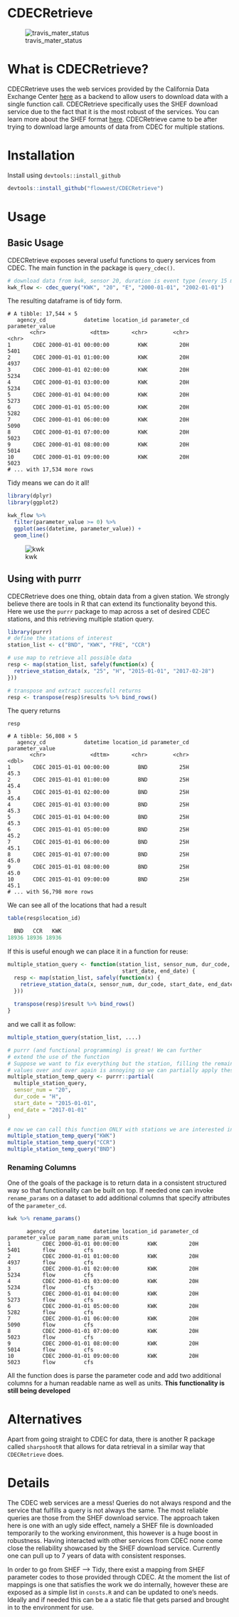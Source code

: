 # CDECRetrieve

![travis_mater_status](https://travis-ci.org/FlowWest/CDECRetrieve.svg?branch=master)


# What is CDECRetrieve?

CDECRetrieve uses the web services provided by the California Data Exchange Center
[here](http://cdec.water.ca.gov/) as a backend to allow users to download 
data with a single function call. CDECRetrieve specifically uses the SHEF download
service due to the fact that it is the most robust of the services. You can learn 
more about the SHEF format [here](http://www.nws.noaa.gov/om/water/resources/SHEF_CodeManual_5July2012.pdf).
CDECRetrieve came to be after trying to download large amounts of data from CDEC 
for multiple stations. 

# Installation 

Install using `devtools::install_github` 

```r 
devtools::install_github("flowwest/CDECRetrieve")
```

# Usage 

## Basic Usage 

CDECRetrieve exposes several useful functions to query services from CDEC. 
The main function in the package is `query_cdec()`. 

```r 
# download data from kwk, sensor 20, duration is event type (every 15 minutes)
kwk_flow <- cdec_query("KWK", "20", "E", "2000-01-01", "2002-01-01")
```

The resulting dataframe is of tidy form.

```
# A tibble: 17,544 × 5
   agency_cd            datetime location_id parameter_cd parameter_value
       <chr>              <dttm>       <chr>        <chr>           <chr>
1       CDEC 2000-01-01 00:00:00         KWK          20H            5401
2       CDEC 2000-01-01 01:00:00         KWK          20H            4937
3       CDEC 2000-01-01 02:00:00         KWK          20H            5234
4       CDEC 2000-01-01 03:00:00         KWK          20H            5234
5       CDEC 2000-01-01 04:00:00         KWK          20H            5273
6       CDEC 2000-01-01 05:00:00         KWK          20H            5282
7       CDEC 2000-01-01 06:00:00         KWK          20H            5090
8       CDEC 2000-01-01 07:00:00         KWK          20H            5023
9       CDEC 2000-01-01 08:00:00         KWK          20H            5014
10      CDEC 2000-01-01 09:00:00         KWK          20H            5023
# ... with 17,534 more rows
```

Tidy means we can do it all! 

```r 
library(dplyr)
library(ggplot2)

kwk_flow %>% 
  filter(parameter_value >= 0) %>% 
  ggplot(aes(datetime, parameter_value)) + 
  geom_line()
```

![kwk](images/kwk_flow_ts.png)

## Using with purrr

CDECRetrieve does one thing, obtain data from a given station. We strongly believe 
there are tools in R that can extend its functionality beyond this.
Here we use the `purrr` package to map across a set of desired CDEC stations, and 
this retrieving multiple station query.

```r
library(purrr)
# define the stations of interest
station_list <- c("BND", "KWK", "FRE", "CCR")

# use map to retrieve all possible data
resp <- map(station_list, safely(function(x) {
  retrieve_station_data(x, "25", "H", "2015-01-01", "2017-02-28")
}))

# transpose and extract succesfull returns 
resp <- transpose(resp)$results %>% bind_rows()
```

The query returns 

```
resp

# A tibble: 56,808 × 5
   agency_cd            datetime location_id parameter_cd parameter_value
       <chr>              <dttm>       <chr>        <chr>           <dbl>
1       CDEC 2015-01-01 00:00:00         BND          25H            45.3
2       CDEC 2015-01-01 01:00:00         BND          25H            45.4
3       CDEC 2015-01-01 02:00:00         BND          25H            45.4
4       CDEC 2015-01-01 03:00:00         BND          25H            45.3
5       CDEC 2015-01-01 04:00:00         BND          25H            45.3
6       CDEC 2015-01-01 05:00:00         BND          25H            45.2
7       CDEC 2015-01-01 06:00:00         BND          25H            45.1
8       CDEC 2015-01-01 07:00:00         BND          25H            45.0
9       CDEC 2015-01-01 08:00:00         BND          25H            45.0
10      CDEC 2015-01-01 09:00:00         BND          25H            45.1
# ... with 56,798 more rows
```

We can see all of the locations that had a result 

```r
table(resp$location_id)

  BND   CCR   KWK 
18936 18936 18936 
```

If this is useful enough we can place it in a function for reuse: 

```r 
multiple_station_query <- function(station_list, sensor_num, dur_code, 
                                    start_date, end_date) {
  resp <- map(station_list, safely(function(x) {
    retrieve_station_data(x, sensor_num, dur_code, start_date, end_date)
  }))
  
  transpose(resp)$result %>% bind_rows()
}
```

and we call it as follow: 

```r
multiple_station_query(station_list, ....)

# purrr (and functional programming) is great! We can further 
# extend the use of the function 
# Suppose we want to fix everything but the station, filling the remaining 
# values over and over again is annoying so we can partially apply these values 
multiple_station_temp_query <- purrr::partial(
  multiple_station_query, 
  sensor_num = "20", 
  dur_code = "H",
  start_date = "2015-01-01", 
  end_date = "2017-01-01"
)

# now we can call this function ONLY with stations we are interested in 
multiple_station_temp_query("KWK")
multiple_station_temp_query("CCR")
multiple_station_temp_query("BND")
```

### Renaming Columns 

One of the goals of the package is to return data in a consistent structured way
so that functionality can be built on top. If needed one can invoke `rename_params` 
on a dataset to add additional columns that specify attributes of the `parameter_cd`.

```r 
kwk %>% rename_params()
```

```
      agency_cd            datetime location_id parameter_cd parameter_value param_name param_units
1          CDEC 2000-01-01 00:00:00         KWK          20H            5401       flow         cfs
2          CDEC 2000-01-01 01:00:00         KWK          20H            4937       flow         cfs
3          CDEC 2000-01-01 02:00:00         KWK          20H            5234       flow         cfs
4          CDEC 2000-01-01 03:00:00         KWK          20H            5234       flow         cfs
5          CDEC 2000-01-01 04:00:00         KWK          20H            5273       flow         cfs
6          CDEC 2000-01-01 05:00:00         KWK          20H            5282       flow         cfs
7          CDEC 2000-01-01 06:00:00         KWK          20H            5090       flow         cfs
8          CDEC 2000-01-01 07:00:00         KWK          20H            5023       flow         cfs
9          CDEC 2000-01-01 08:00:00         KWK          20H            5014       flow         cfs
10         CDEC 2000-01-01 09:00:00         KWK          20H            5023       flow         cfs
```

All the function does is parse the parameter code and add two additional columns for a
human readable name as well as units. **This functionality is still being developed**

# Alternatives 

Apart from going straight to CDEC for data, there is another R package called
`sharpshootR` that allows for data retrieval in a similar way that `CDECRetrieve` 
does.

# Details 

The CDEC web services are a mess! Queries do not always respond and the service 
that fulfills a query is not always the same. The most reliable queries are those
from the SHEF download service. The approach taken here is one with an ugly side effect, 
namely a SHEF file is downloaded temporarily to the working environment, this however 
is a huge boost in robustness. Having interacted with other services from CDEC 
none come close the reliability showcased by the SHEF download service. Currently one 
can pull up to 7 years of data with consistent responses. 

In order to go from SHEF --> Tidy, there exist a mapping from SHEF parameter codes 
to those provided through CDEC. At the moment the list of mappings is one that 
satisfies the work we do internally, however these are exposed as a simple list in 
`consts.R` and can be updated to one's needs. Ideally and if needed this can be a 
a static file that gets parsed and brought in to the environment for use. 











